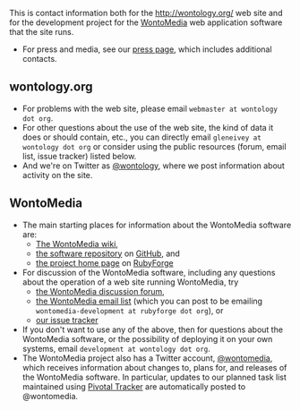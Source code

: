 <!-- Copyright (c)  2011  Glen E. Ivey
     Permission is granted to copy, distribute and/or modify this document
     under the terms of the GNU Free Documentation License, Version 1.3;
     with no Invariant Sections, no Front-Cover Texts, and no Back-Cover Texts.
     A copy of the license is in the file COPYING.DOCUMENTATION
  -->
This is contact information both for the http://wontology.org/ web site and for the development project for the [[WontoMedia]] web application software that the site runs.

* For press and media, see our [[Wontology:Press Info|press page]], which includes additional contacts.

== wontology.org ==

* For problems with the web site, please email <tt>webmaster at wontology dot org</tt>.
* For other questions about the use of the web site, the kind of data it does or should contain, etc., you can directly email <tt>gleneivey at wontology dot org</tt> or consider using the public resources (forum, email list, issue tracker) listed below.
* And we're on Twitter as [http://twitter.com/wontology @wontology], where we post information about activity on the site.

== WontoMedia ==

* The main starting places for information about the WontoMedia software are:
** [[Main Page|The WontoMedia wiki]],
** [http://github.com/gleneivey/wontomedia the software repository] on [http://github.com/ GitHub], and
** [http://wontomedia.rubyforge.org/ the project home page] on [http://rubyforge.org/projects/wontomedia/ RubyForge]
* For discussion of the WontoMedia software, including any questions about the operation of a web site running WontoMedia, try
** [http://rubyforge.org/forum/?group_id=7903 the WontoMedia discussion forum],
** [http://rubyforge.org/mail/?group_id=7903 the WontoMedia email list] (which you can post to be emailing <tt>wontomedia-development at rubyforge dot org</tt>), or
** [http://rubyforge.org/tracker/?group_id=7903 our issue tracker]
* If you don't want to use any of the above, then for questions about the WontoMedia software, or the possibility of deploying it on your own systems, email <tt>development at wontology dot org</tt>.
* The WontoMedia project also has a Twitter account, [http://twitter.com/wontomedia @wontomedia], which receives information about changes to, plans for, and releases of the WontoMedia software.  In particular, updates to our planned task list maintained using [http://www.pivotaltracker.com/projects/9280 Pivotal Tracker] are automatically posted to @wontomedia.
